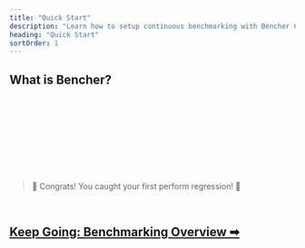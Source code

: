 ```yaml
---
title: "Quick Start"
description: "Learn how to setup continuous benchmarking with Bencher Cloud"
heading: "Quick Start"
sortOrder: 1
---
```



## What is Bencher?

<BencherIntro />

<br />

<QSInstallCli />

<br />

<QSBencherCloud />

<br />

<QSApiToken />

<br />

<QSCreateProject />

<br />

<QSRunReport />

<br />

<QSGenerateAlert />

<br />
<br />

> 🐰 Congrats! You caught your first perform regression! 🎉

<br />

<h2><a href="/docs/explanation/benchmarking/">Keep Going: Benchmarking Overview ➡</a></h2>
